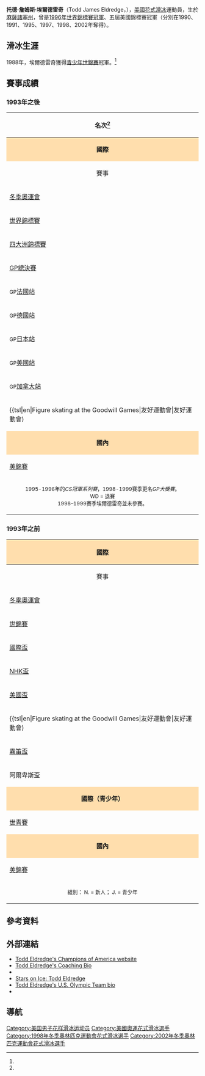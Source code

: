 {{noteTA
|1=zh-hk:花式溜冰; zh-tw:花式滑冰; zh-cn:花样滑冰; 
|2=zh-hk:溜冰; zh-hans:滑冰; zh-tw:滑冰;
|3=zh-hk:自由滑; zh-hans:自由滑; zh-tw:長曲項目;
|4=zh-hk:短節目; zh-hans:短节目; zh-tw:短曲項目;
|5=zh-hk:國際溜冰聯盟; zh-hans:国际滑冰联盟; zh-tw:國際滑冰總會;
}}
{{Infobox figure skater
|name= 托德·埃爾德雷奇<br>Todd Eldredge
|image= [[file:Stars_on_Ice_2010_in_Manchester_(4).jpg|250px]]
|caption= 2010年埃爾德雷奇在{{tsl|en|Stars on Ice|冰上群星}}巡演中。
|country= {{USA}}
|birth_date= {{Birth date and age|1971|8|28}}
|birth_place= 美國[[麻薩諸塞州|麻薩諸塞州]]{{tsl|en|Chatham, Massachusetts||查塔姆}}
|hometown=
|residence=
|height= {{height|m=1.73}}
|formercoach= {{tsl|en|Richard Callaghan|Richard Callaghan}}
|formerchoreographer=
|skating club= 洛杉磯滑冰俱樂部
|retired= 2002
|medaltemplates= <!-- see [[Template:MedalRelatedTemplates|Template:MedalRelatedTemplates]] -->
{{MedalSport | [[花式滑冰|花式滑冰]]}}
{{MedalCountry| {{USA}}}}
{{MedalCompetition|[[世界花样滑冰锦标赛|世界錦標賽]]}}
{{MedalBronze| {{tsl|en|2001 World Figure Skating Championships|2001年世界花式滑冰錦標賽|2001 溫哥華}} | {{tsl|en|2001 World Figure Skating Championships|2001年世界花式滑冰錦標賽|男子單人滑}}}}
{{MedalSilver| {{tsl|en|1998 World Figure Skating Championships|1998年世界花式滑冰錦標賽|1998 明尼亞波里斯}} | {{tsl|en|1999 World Figure Skating Championships|1999年世界花式滑冰錦標賽|男子單人滑}}}}
{{MedalSilver| {{tsl|en|1997 World Figure Skating Championships|1997年世界花式滑冰錦標賽|1997 洛桑}} | {{tsl|en|1997 World Figure Skating Championships|1997年世界花式滑冰錦標賽|男子單人滑}}}}
{{MedalGold| {{tsl|en|1996 World Figure Skating Championships|1996年世界花式滑冰錦標賽|1996 埃德蒙頓}} | {{tsl|en|1996 World Figure Skating Championships|1996年世界花式滑冰錦標賽|男子單人滑}}}}
{{MedalSilver| {{tsl|en|1995 World Figure Skating Championships|1995年世界花式滑冰錦標賽|1995 伯明罕}} | {{tsl|en|1995 World Figure Skating Championships|1995年世界花式滑冰錦標賽|男子單人滑}}}}
{{MedalBronze| {{tsl|en|1991 World Figure Skating Championships|1991年世界花式滑冰錦標賽|1991 慕尼黑}} | {{tsl|en|1991 World Figure Skating Championships|1991年世界花式滑冰錦標賽|男子單人滑}}}}
{{MedalCompetition|[[国际滑冰联盟花样滑冰大奖赛|大獎賽總決賽]]}}
{{MedalBronze|{{tsl|en|1997-98 Grand Prix of Figure Skating Final|1997-98年国际滑冰联盟花样滑冰大奖赛总决赛|1997–1998 慕尼黑}}|{{tsl|en|1997-98 Grand Prix of Figure Skating Final|1997-98年国际滑冰联盟花样滑冰大奖赛总决赛|男子單人滑}}}}
{{MedalSilver|{{tsl|en|1996-97 Grand Prix of Figure Skating Final|1996-97年国际滑冰联盟花样滑冰大奖赛总决赛|1996–1997 哈密爾頓}}|{{tsl|en|1996-97 Grand Prix of Figure Skating Final|1996-97年国际滑冰联盟花样滑冰大奖赛总决赛|男子單人滑}}}}
{{MedalCompetition|[[世界青少年花样滑冰锦标赛|青少年世錦賽]]}}
{{MedalGold|{{tsl|en|1988 World Junior Figure Skating Championships|1988年世界青年花式滑冰錦標賽|1988 布里斯本}}|{{tsl|en|1988 World Junior Figure Skating Championships|1988年世界青年花式滑冰錦標賽|男子單人滑}}}}
{{MedalSilver|{{tsl|en|1987 World Junior Figure Skating Championships|1987年世界青年花式滑冰錦標賽|1987 基秦拿}}|{{tsl|en|1987 World Junior Figure Skating Championships|1987年世界青年花式滑冰錦標賽|男子單人滑}}}}
}}

'''托德·詹姆斯·埃爾德雷奇'''（Todd James Eldredge，{{bd|1971年|8月28日|catIdx=E}}），[[美國|美國]][[花式滑冰|花式滑冰]]運動員，生於[[麻薩諸塞州|麻薩諸塞州]]{{tsl|en|Chatham, Massachusetts||查塔姆}}，曾是[[世界花样滑冰锦标赛|1996年世界錦標賽冠軍]]、五屆美國錦標賽冠軍（分別在1990、1991、1995、1997、1998、2002年奪得）。

== 滑冰生涯 ==
1988年，埃爾德雷奇獲得[[世界青少年花样滑冰锦标赛|青少年世錦賽]]冠軍。<ref name=isuwj/>

==賽事成績==

===1993年之後===
{|  class="wikitable" style="text-align:center"
|-
! colspan=10 align=center | '''名次'''<ref name=bio0102/>
|-
! style="background-color: #ffdead; " colspan=10 align=center | '''國際''' 
|-
! 賽事
! 1993–94
! 1994–95
! 1995–96
! 1996–97
! 1997–98
! 1998–99
! 1999–00
! 2000–01
! 2001–02
|-
| align=left | [[冬季奥林匹克运动会花样滑冰比赛|冬季奧運會]] || || || || || 4th || || || || 6th
|-
| align=left | [[世界花样滑冰锦标赛|世界錦標賽]] || || bgcolor=silver |  2nd || bgcolor=gold | 1st || bgcolor=silver | 2nd || bgcolor=silver | 2nd || || || bgcolor=cc9966 | 3rd || 
|-
| align=left | [[四大洲花样滑冰锦标赛|四大洲錦標賽]] || || || || || || || 4th || WD || 
|-
| align=left | [[国际滑冰联盟花样滑冰大奖赛总决赛|GP總決賽]] || || || 5th || bgcolor=silver | 2nd || bgcolor=cc9966 | 3rd || || || WD || 4th
|-
| align=left | <small>GP</small>[[国际滑冰联盟花样滑冰大奖赛法國站|法國站]] || bgcolor=gold | 1st ||  || || bgcolor=gold | 1st || 4th || || || || bgcolor=silver | 2nd
|-
| align=left | <small>GP</small>[[国际滑冰联盟花样滑冰大奖赛德國站|德國站]] || || || bgcolor=cc9966 | 3rd || || || || || ||
|-
| align=left | <small>GP</small>[[国际滑冰联盟花样滑冰大奖赛日本站|日本站]] || || bgcolor=gold | 1st || || || || || || ||
|-
| align=left | <small>GP</small>[[国际滑冰联盟花样滑冰大奖赛美國站|美國站]] || 4th || bgcolor=gold | 1st || bgcolor=gold | 1st || bgcolor=gold | 1st || bgcolor=gold | 1st || || || bgcolor=cc9966 | 3rd || 
|-
| align=left | <small>GP</small>[[国际滑冰联盟花样滑冰大奖赛加拿大站|加拿大站]] || ||  || || || || || 4th || bgcolor=silver | 2nd || bgcolor=cc9966 | 3rd
|-
| align=left | {{tsl|en|Figure skating at the Goodwill Games|友好運動會|友好運動會) || || bgcolor=silver | 2nd || || || || bgcolor=gold | 1st || || ||  
|-
! style="background-color: #ffdead; " colspan=10 align=center | '''國內''' 
|-
| align=left | [[美國花式溜冰錦標賽|美錦賽]] || bgcolor=d1c571 | 4th || bgcolor=gold | 1st || bgcolor=silver | 2nd || bgcolor=gold | 1st || bgcolor=gold | 1st || || || bgcolor=silver | 2nd || bgcolor=gold | 1st
|-
| colspan=10 align=center | <small> 1995-1996年的''CS冠軍系列賽''，1998-1999賽季更名''GP大獎賽''。 <br> WD = 退賽 <br>1998–1999賽季埃爾德雷奇並未參賽。 </small> 
|}

===1993年之前===
{|  class="wikitable" style="text-align:center"
|-
! style="background-color: #ffdead; " colspan=12 align=center | '''國際''' 
|-
! 賽事
! 1982–83
! 1983–84
! 1984–85
! 1985–86
! 1986–87
! 1987–88
! 1988–89
! 1989–90
! 1990–91
! 1991–92
! 1992–93
|-
| align=left | [[冬季奥林匹克运动会花样滑冰比赛|冬季奧運會]] || || || || || || || || || || 10th || 
|-
| align=left | [[世界花样滑冰锦标赛|世錦賽]] || || || || || || || || 5th || bgcolor=cc9966 | 3rd || 7th || 
|-
| align=left | [[国际滑冰联盟花样滑冰大奖赛德国站|國際盃]] || || || || || || || || || bgcolor=silver | 2nd || || bgcolor=gold | 1st
|-
| align=left | [[国际滑冰联盟花样滑冰大奖赛日本站|NHK盃]] || || || || || || || 6th ||  || || || 
|-
| align=left | [[国际滑冰联盟花样滑冰大奖赛美国站|美國盃]] || || || || || || || bgcolor=cc9966 | 3rd || || bgcolor=cc9966 | 3rd || bgcolor=cc9966 | 3rd || bgcolor=gold |  1st
|-
| align=left | {{tsl|en|Figure skating at the Goodwill Games|友好運動會|友好運動會) || || || || || || || || || bgcolor=cc9966 | 3rd || || 
|-
| align=left | [[內伯爾盃|霧笛盃]] || || || || || || bgcolor=gold | 1st || || || || || 
|-
| align=left | 阿爾卑斯盃  || || || || || || bgcolor=gold | 1st || || || || || 
|-
! style="background-color: #ffdead; " colspan=12 align=center | '''國際（青少年）''' 
|-
| align=left | [[世界青少年花样滑冰锦标赛|世青賽]] || || || || 5th || bgcolor=silver | 2nd || bgcolor=gold | 1st || || || || ||
|-
! style="background-color: #ffdead; " colspan=12 align=center | '''國內''' 
|-
| align=left | [[美國花式溜冰錦標賽|美錦賽]] || 7th N. || bgcolor=silver | 2nd N. || bgcolor=gold | 1st N. || 5th J. || bgcolor=gold | 1st J. || 8th || 5th || bgcolor=gold | 1st || bgcolor=gold | 1st || || 6th
|-
| colspan=12 align=center | <small> 組別： N. = 新人； J. = 青少年 </small> 
|}

== 參考資料 ==
{{Reflist|refs=

<ref name=isuwj>{{PDFlink|[http://www.isuskating.sportcentric.com/vsite/vfile/page/fileurl/0,11040,4844-188674-205896-133256-0-file,00.pdf World Junior Figure Skating Championships: ISU Results: Men]|9.06 KB}}</ref>


<ref name=bio0102>{{cite web | url = http://www.isufs.org/bios/isufs00000559.htm | title = Todd ELDREDGE: 2001/2002 | work = International Skating Union | archiveurl = https://web.archive.org/web/20031021145109/http://www.isufs.org/bios/isufs00000559.htm | archivedate = 2003年10月21日 | deadurl = yes }}</ref>

}}

==外部連結==
{{Commons category|Todd Eldredge}}
*[http://www.championsofamerica.com Todd Eldredge's Champions of America website]
*[https://web.archive.org/web/20140127130906/http://www.championsofamerica.com/coaching-2/ Todd Eldredge's Coaching Bio]
* {{isu name|id=00000559|name=Todd Eldredge}}
*[https://web.archive.org/web/20071026084632/http://www.starsonice.com/Cast/Todd-Eldredge.aspx Stars on Ice: Todd Eldredge]
*[http://www.usolympicteam.com/26_583.htm Todd Eldredge's U.S. Olympic Team bio] {{Wayback|url=http://www.usolympicteam.com/26_583.htm |date=20080202024321 }}
*{{IMDb name|id=0253143}}

==導航==
{{NavigationWorldChampionsFigureSkatingMen}}
{{花样滑冰世青赛男子单人滑冠军}}
{{DEFAULTSORT:Eldredge, Todd}}
[[Category:美国男子花样滑冰运动员|Category:美国男子花样滑冰运动员]]
[[Category:美國奧運花式滑冰選手|Category:美國奧運花式滑冰選手]]
[[Category:1998年冬季奧林匹克運動會花式滑冰選手|Category:1998年冬季奧林匹克運動會花式滑冰選手]]
[[Category:2002年冬季奧林匹克運動會花式滑冰選手|Category:2002年冬季奧林匹克運動會花式滑冰選手]]